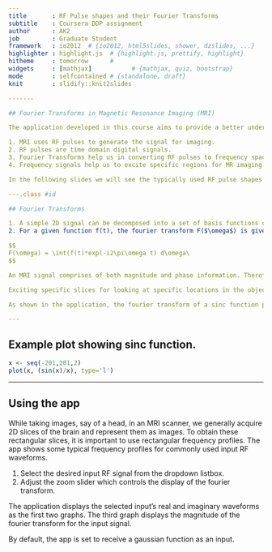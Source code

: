 ```yaml
---
title       : RF Pulse shapes and their Fourier Transforms
subtitle    : Coursera DDP assignment
author      : AK2
job         : Graduate Student
framework   : io2012  # {io2012, html5slides, shower, dzslides, ...}
highlighter : highlight.js  # {highlight.js, prettify, highlight}
hitheme     : tomorrow      # 
widgets     : [mathjax]           # {mathjax, quiz, bootstrap}
mode        : selfcontained # {standalone, draft}
knit        : slidify::knit2slides

-------

## Fourier Transforms in Magnetic Resonance Imaging (MRI)

The application developed in this course aims to provide a better understanding of fourier transforms of radio frequency (RF) signals. The application displays the fourier transforms of commonly used RF signals in MRI

1. MRI uses RF pulses to generate the signal for imaging.
2. RF pulses are time domain digital signals.
3. Fourier Transforms help us in converting RF pulses to frequency space.
4. Frequency signals help us to excite specific regions for MR imaging.

In the following slides we will see the typically used RF pulse shapes and their fourier transforms to understand the slice excitation profiles used in MRI.

---.class #id  

## Fourier Transforms

1. A simple 2D signal can be decomposed into a set of basis functions comprising of sine and cosine functions. 
2. For a given function f(t), the fourier transform F($\omega$) is given by:

$$
F(\omega) = \int(f(t)*exp(-i2\pi\omega t) d\omega\
$$

An MRI signal comprises of both magnitude and phase information. Therefore the RF pulses used in MRI for exciting the proton spins also possess magnitude and phase which are manipulated to produce the desired excitation.

Exciting specific slices for looking at specific locations in the object being imaged is key to MR imaging. For instance, we can excite a band of frequencies in MRI by using a sinc function $$ sinc(x) = \frac{\sin(x)}{x} $$

As shown in the application, the fourier transform of a sinc function produces a rect function, which details the various frequencies that are selectively excited. 

---
```


## Example plot showing sinc function.

```r
x <- seq(-201,201,2)
plot(x, (sin(x)/x), type='l')
```

---
## Using the app

While taking images, say of a head, in an MRI scanner, we generally acquire 2D slices of the brain and represent them as images. To obtain these rectangular slices, it is important to use rectangular frequency profiles. The app shows some typical frequency profiles for commonly used input RF waveforms. 

1. Select the desired input RF signal from the dropdown listbox. 
2. Adjust the zoom slider which controls the display of the fourier transform.

The application displays the selected input's real and imaginary waveforms as the first two graphs. The third graph displays the magnitude of the fourier transform for the input signal. 

By default, the app is set to receive a gaussian function as an input.
